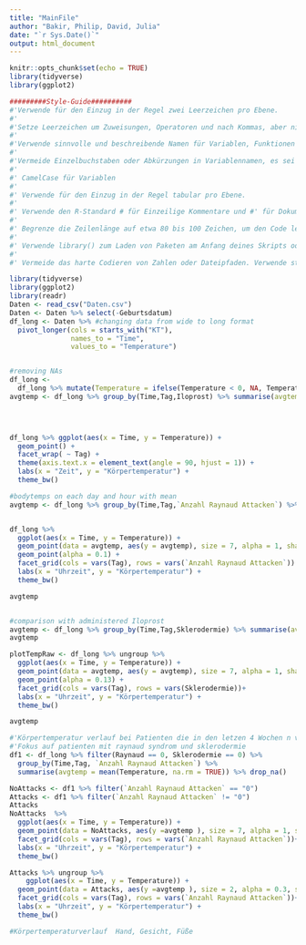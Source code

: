 ```yaml
---
title: "MainFile"
author: "Bakir, Philip, David, Julia"
date: "`r Sys.Date()`"
output: html_document
---
```


```r
knitr::opts_chunk$set(echo = TRUE)
library(tidyverse)
library(ggplot2)
```

```r
#########Style-Guide##########
#'Verwende für den Einzug in der Regel zwei Leerzeichen pro Ebene.
#'
#'Setze Leerzeichen um Zuweisungen, Operatoren und nach Kommas, aber nicht vor.
#'
#'Verwende sinnvolle und beschreibende Namen für Variablen, Funktionen und Objekte.
#'
#'Vermeide Einzelbuchstaben oder Abkürzungen in Variablennamen, es sei denn, sie sind allgemein verständlich.
#'
#' CamelCase für Variablen 
#' 
#' Verwende für den Einzug in der Regel tabular pro Ebene.
#' 
#' Verwende den R-Standard # für Einzeilige Kommentare und #' für Dokumentationskommentare.
#' 
#' Begrenze die Zeilenlänge auf etwa 80 bis 100 Zeichen, um den Code lesbar zu halten. Verwende Zeilenumbrüche, um lange Zeilen aufzuteilen.
#' 
#' Verwende library() zum Laden von Paketen am Anfang deines Skripts oder deiner Funktion.
#' 
#' Vermeide das harte Codieren von Zahlen oder Dateipfaden. Verwende stattdessen Variablen oder Konstanten.
```

```r
library(tidyverse)
library(ggplot2)
library(readr)
Daten <- read_csv("Daten.csv")
Daten <- Daten %>% select(-Geburtsdatum)
df_long <- Daten %>% #changing data from wide to long format
  pivot_longer(cols = starts_with("KT"),
               names_to = "Time",
               values_to = "Temperature")


#removing NAs
df_long <-
  df_long %>% mutate(Temperature = ifelse(Temperature < 0, NA, Temperature))  %>% mutate(Time = as.numeric(gsub("KT", "", Time))) 
avgtemp <- df_long %>% group_by(Time,Tag,Iloprost) %>% summarise(avgtemp = mean(Temperature, na.rm = TRUE))



 
df_long %>% ggplot(aes(x = Time, y = Temperature)) +
  geom_point() +
  facet_wrap( ~ Tag) +
  theme(axis.text.x = element_text(angle = 90, hjust = 1)) +
  labs(x = "Zeit", y = "Körpertemperatur") +
  theme_bw() 
```
```r
#bodytemps on each day and hour with mean
avgtemp <- df_long %>% group_by(Time,Tag,`Anzahl Raynaud Attacken`) %>% summarise(avgtemp = mean(Temperature, na.rm = TRUE))


df_long %>% 
  ggplot(aes(x = Time, y = Temperature)) +
  geom_point(data = avgtemp, aes(y = avgtemp), size = 7, alpha = 1, shape = "-") +
  geom_point(alpha = 0.1) +
  facet_grid(cols = vars(Tag), rows = vars(`Anzahl Raynaud Attacken`)) +
  labs(x = "Uhrzeit", y = "Körpertemperatur") +
  theme_bw()

avgtemp
```

```r
```

```r
#comparison with administered Iloprost
avgtemp <- df_long %>% group_by(Time,Tag,Sklerodermie) %>% summarise(avgtemp = mean(Temperature, na.rm = TRUE))
avgtemp

plotTempRaw <- df_long %>% ungroup %>%
  ggplot(aes(x = Time, y = Temperature)) +
  geom_point(data = avgtemp, aes(y = avgtemp), size = 7, alpha = 1, shape = "-") +
  geom_point(alpha = 0.13) +
  facet_grid(cols = vars(Tag), rows = vars(Sklerodermie))+
  labs(x = "Uhrzeit", y = "Körpertemperatur") +
  theme_bw()

avgtemp
```



```r
#'Körpertemperatur verlauf bei Patienten die in den letzen 4 Wochen n viele Attacken hatten, 
#'Fokus auf patienten mit raynaud syndrom und sklerodermie
df1 <- df_long %>% filter(Raynaud == 0, Sklerodermie == 0) %>% 
  group_by(Time,Tag, `Anzahl Raynaud Attacken`) %>% 
  summarise(avgtemp = mean(Temperature, na.rm = TRUE)) %>% drop_na() 

NoAttacks <- df1 %>% filter(`Anzahl Raynaud Attacken` == "0")
Attacks <- df1 %>% filter(`Anzahl Raynaud Attacken` != "0")
Attacks
NoAttacks  %>%
  ggplot(aes(x = Time, y = Temperature)) + 
  geom_point(data = NoAttacks, aes(y =avgtemp ), size = 7, alpha = 1, shape = "-") +
  facet_grid(cols = vars(Tag), rows = vars(`Anzahl Raynaud Attacken`))+
  labs(x = "Uhrzeit", y = "Körpertemperatur") +
  theme_bw()

Attacks %>% ungroup %>%
    ggplot(aes(x = Time, y = Temperature)) + 
  geom_point(data = Attacks, aes(y =avgtemp ), size = 2, alpha = 0.3, shape = 16) +
  facet_grid(cols = vars(Tag), rows = vars(`Anzahl Raynaud Attacken`))+
  labs(x = "Uhrzeit", y = "Körpertemperatur") +
  theme_bw()
```

```r
#Körpertemperaturverlauf  Hand, Gesicht, Füße

```



